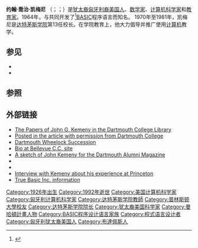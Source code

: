 {{About||同名匈牙利王子|约翰·凯梅尼 (王子)|同名電影製作人|约翰·凯梅尼 (電影製作人)}}
{{Infobox University President
| name          =约翰·凯梅尼
| image         =
| caption       =
| order         =13
| title         =[[达特茅斯学院|达特茅斯学院校长]]
| term_start    =1970年
| term_end      =1981年
| predecessor   ={{Link-en|约翰·斯隆·迪基|John Sloan Dickey}}
| successor     ={{Link-en|大卫·T·迈克罗林|David T. McLaughlin}}
| order2        =
| title2        =
| term_start2   =
| term_end2     =
| predecessor2  =
| successor2    =
| birth_date    ={{birth date|1926|5|31}}
| birth_place   =[[匈牙利|匈牙利]][[布达佩斯|布达佩斯]]
| death_date    ={{death date and age|1992|12|26|1926|5|31}}
| death_place   =[[新罕布什尔州|新罕布什尔州]][[汉诺威_(新罕布什尔州)|汉诺威]] 
| alma_mater    =
| residence     =
| profession    =
| religion      =
| spouse        =
| children      =
| website       =
| footnotes     =
|}}

'''约翰·喬治·凯梅尼''' （{{lang-en|'''John George Kemeny'''}}；{{lang-hu|Kemény János György}}；{{bd|1926年|5月31日|1992年|12月26日|catIdx=Kemeny, John George}}）是[[犹太裔|犹太裔]][[匈牙利裔美国人|匈牙利裔美国人]]、[[数学家|数学家]]、[[计算机科学家|计算机科学家]]和[[教育家|教育家]]。1964年，与{{Link-en|托马斯·卡茨|Thomas E. Kurtz}}共同开发了<ref name="NYT">{{cite news|title= John Kemeny, 66, Computer Pioneer and Educator (obituary)|work=[[The_New_York_Times|The New York Times]]|url=http://query.nytimes.com/gst/fullpage.html?res=9E0CE3D8103EF934A15751C1A964958260&scp=1&sq=John+George+Kemeny&st=nyt|date=1992-12-27|accessdate=2008-02-02 | first=Seth | last=Faison}}</ref>[[BASIC|BASIC]]程序语言而知名。 1970年至1981年，凯梅尼是[[达特茅斯学院|达特茅斯学院]]第13任校长。在学院教育上，他大力倡导并推广使用[[计算机|计算机]]教学。

==参见==
*{{Link-en|凯梅尼–楊格投票法}}
*{{Link-en|凯梅尼常數|Kemeny's constant}}

==参照==
{{Reflist}}

==外部链接==
*[http://ead.dartmouth.edu/html/ms988.html The Papers of John G. Kemeny in the Dartmouth College Library]
*[https://web.archive.org/web/20080908044948/http://www.dartmouth.edu/~news/features/succession/kemeny.html Posted in the article with permission from Dartmouth College]
*[https://web.archive.org/web/20041210091532/http://www.dartmouth.edu/~news/features/succession/ Dartmouth Wheelock Succession]
*[http://scidiv.bcc.ctc.edu/Math/Kemeny.html Bio at Bellevue C.C. site]
*[http://www.math.dartmouth.edu/news-resources/history/kemeny-history/TBasic.pdf A sketch of John Kemeny for the Dartmouth Alumni Magazine]
*{{MacTutor Biography|id=Kemeny}}
*{{MathGenealogy|id=8017}}
*[https://web.archive.org/web/20150310073402/http://www.princeton.edu/~mudd/finding_aids/mathoral/pmc22.htm Interview with Kemeny about his experience at Princeton]
*[https://web.archive.org/web/20070218131154/http://www.truebasic.com/pages_content.asp?page_id=7 True Basic Inc. information]

{{WheelockSuccession}}

{{Authority control}}

{{DEFAULTSORT:Kemeny, John}}
[[Category:1926年出生|Category:1926年出生]]
[[Category:1992年逝世|Category:1992年逝世]]
[[Category:美国计算机科学家|Category:美国计算机科学家]]
[[Category:匈牙利计算机科学家|Category:匈牙利计算机科学家]]
[[Category:达特茅斯学院教師|Category:达特茅斯学院教師]]
[[Category:普林斯顿大學校友|Category:普林斯顿大學校友]]
[[Category:达特茅斯学院院长|Category:达特茅斯学院院长]]
[[Category:犹太裔美国科学家|Category:犹太裔美国科学家]]
[[Category:曼哈頓計畫人物|Category:曼哈頓計畫人物]]
[[Category:BASIC程序设计语言家族|Category:BASIC程序设计语言家族]]
[[Category:程式语言设计者|Category:程式语言设计者]]
[[Category:匈牙利犹太裔美国人|Category:匈牙利犹太裔美国人]]
[[Category:布達佩斯人|Category:布達佩斯人]]